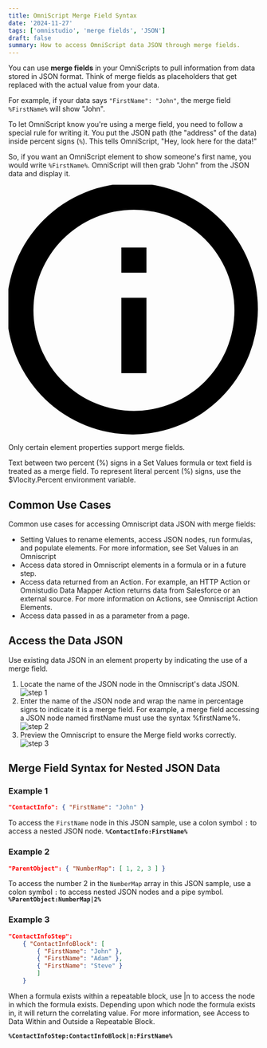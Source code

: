 ```yaml
---
title: OmniScript Merge Field Syntax
date: '2024-11-27'
tags: ['omnistudio', 'merge fields', 'JSON']
draft: false
summary: How to access OmniScript data JSON through merge fields.
---
```


You can use **merge fields** in your OmniScripts to pull information from data stored in JSON format. Think of merge fields as placeholders that get replaced with the actual value from your data. 

For example, if your data says `"FirstName": "John"`, the merge field `%FirstName%` will show "John".

To let OmniScript know you're using a merge field, you need to follow a special rule for writing it. You put the JSON path (the "address" of the data) inside percent signs (`%`). This tells OmniScript, "Hey, look here for the data!"

So, if you want an OmniScript element to show someone's first name, you would write `%FirstName%`. OmniScript will then grab "John" from the JSON data and display it.

<div class="bg-indigo-100 border-t-4 border-indigo-500 rounded-b text-indigo-900 px-4 py-3 shadow-md" role="alert">
  <div class="flex">
    <div class="py-1"><svg class="fill-current h-6 w-6 text-indigo-500 mr-4" xmlns="http://www.w3.org/2000/svg" viewBox="0 0 20 20"><path d="M2.93 17.07A10 10 0 1 1 17.07 2.93 10 10 0 0 1 2.93 17.07zm12.73-1.41A8 8 0 1 0 4.34 4.34a8 8 0 0 0 11.32 11.32zM9 11V9h2v6H9v-4zm0-6h2v2H9V5z"/></svg></div>
    <div>
      <p class="text-sm">Only certain element properties support merge fields.</p>
      <p class="text-sm">Text between two percent (%) signs in a Set Values formula or text field is treated as a merge field. To represent literal percent (%) signs, use the $Vlocity.Percent environment variable.</p>
    </div>
  </div>
</div>

## Common Use Cases
Common use cases for accessing Omniscript data JSON with merge fields:

- Setting Values to rename elements, access JSON nodes, run formulas, and populate elements. For more information, see Set Values in an Omniscript
- Access data stored in Omniscript elements in a formula or in a future step.
- Access data returned from an Action. For example, an HTTP Action or Omnistudio Data Mapper Action returns data from Salesforce or an external source. For more information on Actions, see Omniscript Action Elements.
- Access data passed in as a parameter from a page.

## Access the Data JSON
Use existing data JSON in an element property by indicating the use of a merge field.

1. Locate the name of the JSON node in the Omniscript's data JSON.
![step 1](/static/images/merge-field-1.png)
2. Enter the name of the JSON node and wrap the name in percentage signs to indicate it is a merge field. For example, a merge field accessing a JSON node named firstName must use the syntax %firstName%.
![step 2](/static/images/merge-field-2.png)
3. Preview the Omniscript to ensure the Merge field works correctly.
![step 3](/static/images/merge-field-3.png)

## Merge Field Syntax for Nested JSON Data

### Example 1
```JSON
"ContactInfo": { "FirstName": "John" }
```
To access the `FirstName` node in this JSON sample, use a colon symbol `:` to access a nested JSON node.  **`%ContactInfo:FirstName%`**

### Example 2
```JSON
"ParentObject": { "NumberMap": [ 1, 2, 3 ] }
```
To access the number 2 in the `NumberMap` array in this JSON sample, use a colon symbol `:` to access nested JSON nodes and a pipe symbol. **`%ParentObject:NumberMap|2%`**

### Example 3
```JSON
"ContactInfoStep": 
    { "ContactInfoBlock": [ 
        { "FirstName": "John" }, 
        { "FirstName": "Adam" }, 
        { "FirstName": "Steve" } 
        ] 
    }
```
When a formula exists within a repeatable block, use |n to access the node in which the formula exists. Depending upon which node the formula exists in, it will return the correlating value. For more information, see Access to Data Within and Outside a Repeatable Block.

**`%ContactInfoStep:ContactInfoBlock|n:FirstName%`**
